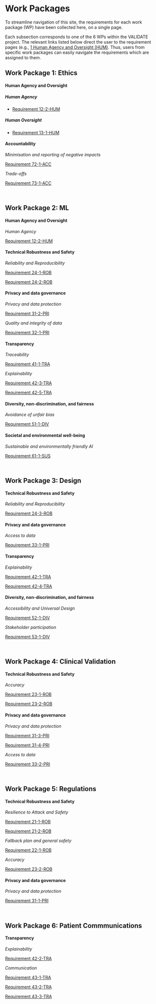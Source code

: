 # Work Packages {.unnumbered}

To streamline navigation of this site, the requirements for each work package (WP) have been collected here, on a single page.

::: callout-tip
Each subsection corresponds to one of the 6 WPs within the VALIDATE project. The relevant links listed below direct the user to the requirement pages (e.g., [1 Human Agency and Oversight (HUM)](1_hum.qmd). Thus, users from specific work packages can easily navigate the requirements which are assigned to them.
:::

## Work Package 1: Ethics {.unnumbered}

#### Human Agency and Oversight

##### Human Agency

- [Requirement 12-2-HUM](1_hum.qmd#12-2-hum)

##### Human Oversight

- [Requirement 13-1-HUM](1_hum.qmd#13-1-hum)

#### Accountability

*Minimisation and reporting of negative impacts*

[Requirement 72-1-ACC](7_acc.qmd#72-1-acc)

*Trade-offs*

[Requirement 73-1-ACC](7_acc.qmd#73-1-acc)

\

## Work Package 2: ML {.unnumbered}

#### Human Agency and Oversight

*Human Agency*

[Requirement 12-2-HUM](1_hum.qmd#12-2-hum)

#### Technical Robustness and Safety

*Reliability and Reproducibility*

[Requirement 24-1-ROB](2_rob.qmd#24-1-rob)  

[Requirement 24-2-ROB](2_rob.qmd#24-2-rob)

#### Privacy and data governance

*Privacy and data protection*

[Requirement 31-2-PRI](3_pri.qmd#31-2-pri)

*Quality and integrity of data*

[Requirement 32-1-PRI](3_pri.qmd#32-1-pri)

#### Transparency

*Traceability*

[Requirement 41-1-TRA](4_tra.qmd#41-1-tra)

*Explainability*

[Requirement 42-3-TRA](4_tra.qmd#42-3-tra)

[Requirement 42-5-TRA](4_tra.qmd#42-5-tra)

#### Diversity, non-discrimination, and fairness

*Avoidance of unfair bias*

[Requirement 51-1-DIV](5_div.qmd#51-1-div)

#### Societal and environmental well-being

*Sustainable and environmentally friendly AI*

[Requirement 61-1-SUS](6_sus.qmd#61-1-sus)

\

## Work Package 3: Design {.unnumbered}

#### Technical Robustness and Safety

*Reliability and Reproducibility*

[Requirement 24-3-ROB](2_rob.qmd#24-3-rob)

#### Privacy and data governance

*Access to data*

[Requirement 33-1-PRI](3_pri.qmd#33-1-pri)

#### Transparency

*Explainability*

[Requirement 42-1-TRA](4_tra.qmd#42-1-tra)

[Requirement 42-4-TRA](4_tra.qmd#42-4-tra)

#### Diversity, non-discrimination, and fairness

*Accessibility and Universal Design*

[Requirement 52-1-DIV](5_div.qmd#52-1-div)

*Stakeholder participation*

[Requirement 53-1-DIV](5_div.qmd#53-1-div)

\

## Work Package 4: Clinical Validation {.unnumbered}

#### Technical Robustness and Safety

*Accuracy*

[Requirement 23-1-ROB](2_rob.qmd#23-1-rob)

[Requirement 23-2-ROB](2_rob.qmd#23-2-rob)

#### Privacy and data governance

*Privacy and data protection*

[Requirement 31-3-PRI](3_pri.qmd#31-3-pri)

[Requirement 31-4-PRI](3_pri.qmd#31-4-pri)

*Access to data*

[Requirement 33-2-PRI](3_pri.qmd#33-2-pri)

\

## Work Package 5: Regulations {.unnumbered}

#### Technical Robustness and Safety

*Resilience to Attack and Safety*

[Requirement 21-1-ROB](2_rob.qmd#21-1-rob)

[Requirement 21-2-ROB](2_rob.qmd#21-2-rob)

*Fallback plan and general safety*

[Requirement 22-1-ROB](2_rob.qmd#22-1-rob)

*Accuracy*

[Requirement 23-2-ROB](2_rob.qmd#23-2-rob)

#### Privacy and data governance

*Privacy and data protection*

[Requirement 31-1-PRI](3_pri.qmd#31-1-pri)

\

## Work Package 6: Patient Commmunications {.unnumbered}

#### Transparency

*Explainability*

[Requirement 42-2-TRA](4_tra.qmd#42-2-tra)

*Communication*

[Requirement 43-1-TRA](4_tra.qmd#43-1-tra)

[Requirement 43-2-TRA](4_tra.qmd#43-2-tra)

[Requirement 43-3-TRA](4_tra.qmd#43-3-tra)
